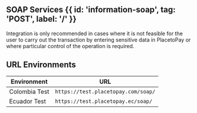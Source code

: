 
## SOAP Services {{ id: 'information-soap', tag: 'POST', label: '/' }}

Integration is only recommended in cases where it is not feasible for the user to carry out the transaction by entering sensitive data in PlacetoPay or where particular control of the operation is required.

## URL Environments

| Environment | URL |
| --- | --- |
| Colombia Test | `https://test.placetopay.com/soap/` |
| Ecuador Test | `https://test.placetopay.ec/soap/` |
